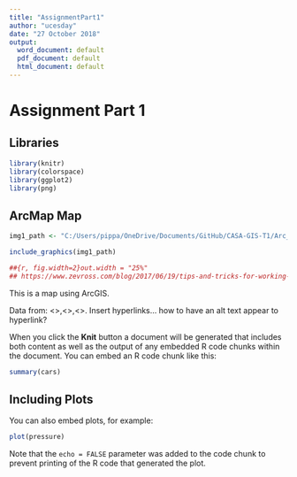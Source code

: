 ```yaml
---
title: "AssignmentPart1"
author: "ucesday"
date: "27 October 2018"
output:
  word_document: default
  pdf_document: default
  html_document: default
---
```

# Assignment Part 1

## Libraries 
```r
library(knitr)
library(colorspace)
library(ggplot2)
library(png)
```


## ArcMap Map


```r

img1_path <- "C:/Users/pippa/OneDrive/Documents/GitHub/CASA-GIS-T1/Arc_MTW_IOW1.png"

include_graphics(img1_path)
```

```r

##{r, fig.width=2}out.width = "25%"
## https://www.zevross.com/blog/2017/06/19/tips-and-tricks-for-working-with-images-and-figures-in-r-markdown-documents/
```



This is a map using ArcGIS.

Data from: <>,<>,<>. Insert hyperlinks... how to have an alt text appear to hyperlink?



When you click the **Knit** button a document will be generated that includes both content as well as the output of any embedded R code chunks within the document. You can embed an R code chunk like this:

```r
summary(cars)
```

## Including Plots

You can also embed plots, for example:

```r
plot(pressure)
```

Note that the `echo = FALSE` parameter was added to the code chunk to prevent printing of the R code that generated the plot.
